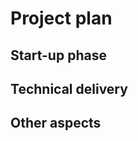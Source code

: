 # Project plan

## Start-up phase
<!--
Covering the planning phase, this section should provide a relatively detailed plan of how work will start on the project. This section is important because projects need to get up and running quickly.


 - [ ] Setting up collaboration platform inc. code for contributors etc.
 - [ ] Licence decisions
 - [ ] Reporting framework
-->


## Technical delivery
<!--
Covering the actual delivery of the project this section should provide at least a high-level the implementation. 

Including target dates is really important as you need to be committed and the ISC need to have a means of tracking delivery
-->

## Other aspects
<!--
Covering non-technical activities like on-going publicity, paper preparation, discussion groups etc. that might be required to facilitate successful delivery of the project.

From Malcolm: I'm adjusting this checklist to include some potential routes

 - [ ] Announcement post on r-causal blog
 - [ ] Chapterly updates on our blog + releases of software
 - [ ] ~~Twitter~~ social media of all sorts EXCEPT twitter
 - [ ] UseR!
 - [ ] posit::conf()
 - [ ] ISC meetings
-->
